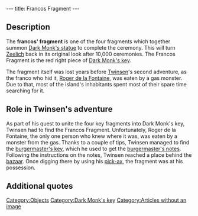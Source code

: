 ---
title: Francos Fragment
---

{{Quote|
Quote=This fragment of the Franco's key is one of the elements which will permit you to piece together the key to Dark Monk's temple.|
Character=Official description}}

==Description==
The '''francos' fragment''' is one of the four fragments which together summon [[Dark Monk's statue]] to complete the ceremony. This will turn [[Zeelich]] back in its original look after 10,000 ceremonies. The Francos Fragment is the red right piece of [[Dark Monk's key]].

The fragment itself was lost years before [[Twinsen]]'s second adventure, as the franco who hid it, [[Roger de la Fontaine]], was eaten by a gas monster. Due to that, most of the island's inhabitants spent most of their spare time searching for it.

==Role in Twinsen's adventure==
As part of his quest to unite the four key fragments into Dark Monk's key, Twinsen had to find the Francos Fragment. Unfortunately, Roger de la Fontaine, the only one person who knew where it was, was eaten by a monster from the gas. Thanks to a couple of tips, Twinsen managed to find the [[burgermaster's key]], which he used to get the [[burgermaster's notes]]. Following the instructions on the notes, Twinsen reached a place behind the [[Francos Island bazaar|bazaar]]. Once digging there by using his [[pick-ax]], the fragment was at his possession.

==Additional quotes==
{{Quote|
Quote=Since everybody started looking for our fragment, I`ve turned the bazaar into a treasure hunter's shop.|
Character=Bazaar seller}}
{{Quote|
Quote=Roger de la Fontaine, he was my brother. He was the local burgermaster you know, who was responsible for our fragment. Roger, he kept hiding the fragment somewhere without telling anyone, untill the accident...Pity he was eaten by a monster from the gas.|
Character=[[Roger de la Fontaine's brother]]}}
{{Quote|
Quote=And today nobody knows where the heck the fragment is. That`s why everybody is digging all over the place<nowiki>!!</nowiki> But why didn't he leave any notes?|
Character=Twinsen}}
{{Quote|
Quote=I'm certain our fragment is buried here. Obviously, must be hidden under the grass. I mean the burgermaster couldn't have buried it under the rock, am I right?|
Character=A treasure hunter}}
{{Quote|
Quote=This Roger de la Fontaine, he used to go pretty close to the gas. Could well be where he hid it, our fragment<nowiki>!!</nowiki>|
Character=[[Valentine]]}}
{{Quote|
Quote=Taking the size of the island, its geological structure and wind direction into account. I have concocted a potion which should allow me to precisely determine the location of the fragment! Unfortunately...I uh, lost the vial.|
Character=[[Kurtz]]}}
{{Quote|
Quote=Because of this lost fragment nonsense, everyone is looking for it. So they leave their little rug rats with me all day long. They just don`t stop bawling...I`m going to look for another job soon.|
Character=The babysitter}}
{{Quote|
Quote=Yeah it`s pretty serious, this here story<nowiki>!!</nowiki> It better be found this er...fragment. 'Cause no fragment, no ceremony, and no paradise<nowiki>!!</nowiki> Bah, I don`t give it a hoot, I`ve got myself a vineyard...Come on, mister, just a snort?|
Character=A drunk franco}}
{{Quote|
Quote=You have to be crazy to believe all these stories of fragment hunting. me, I think Roger lost it at home before getting eaten by a monster. What are you gonna do?, at least its good for business.|
Character=[[Franckie]]}}

[[Category:Objects]]
[[Category:Dark Monk's key]]
[[Category:Articles without an image]]